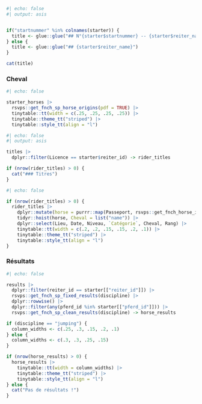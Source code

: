 ```{=typst}
#let today = datetime.today()
#set page(
  header: [
    #smallcaps[Speaker App]
    #h(1fr) #today.year()
  ],
  footer: [
    #link("https://speaker.swiss-equestrian.info")[speaker.swiss-equestrian.info]
    #h(1fr) #counter(page).display("1")
  ]
)

#show heading.where(level: 1): it => block(
  fill: rgb("#a3be8c"),
  width: 100%,
  radius: 4pt,
  inset: 8pt,
  align(center, it.body)
  
)

#block(
  inset: 8pt,
  radius: 4pt,
  stroke: .5pt,
  [
```


```r
#| echo: false
#| output: asis


if("startnummer" %in% colnames(starter)) {
  title <- glue::glue("## N°{starter$startnummer} -- {starter$reiter_name}")
} else {
  title <- glue::glue("## {starter$reiter_name}")
}

cat(title)
```


### Cheval

```r
#| echo: false

starter_horses |> 
  rsvps::get_fnch_sp_horse_origins(pdf = TRUE) |> 
  tinytable::tt(width = c(.25, .25, .25, .25)) |> 
  tinytable::theme_tt("striped") |> 
  tinytable::style_tt(align = "l")
```

```r
#| echo: false
#| output: asis

titles |>
  dplyr::filter(Licence == starter$reiter_id) -> rider_titles

if (nrow(rider_titles) > 0) {
  cat("### Titres")
}
```

```r
#| echo: false

if (nrow(rider_titles) > 0) {
  rider_titles |>
    dplyr::mutate(horse = purrr::map(Passeport, rsvps::get_fnch_horse_infos)) |>
    tidyr::hoist(horse, Cheval = list("name")) |>
    dplyr::select(Lieu, Date, Niveau, `Catégorie`, Cheval, Rang) |> 
    tinytable::tt(width = c(.2, .2, .15, .15, .2, .1)) |> 
    tinytable::theme_tt("striped") |> 
    tinytable::style_tt(align = "l")
}
```


### Résultats

```r
#| echo: false

results |>
  dplyr::filter(reiter_id == starter[["reiter_id"]]) |>
  rsvps::get_fnch_sp_fixed_results(discipline) |>
  dplyr::rowwise() |>
  dplyr::filter(any(pferd_id %in% starter[["pferd_id"]])) |>
  rsvps::get_fnch_sp_clean_results(discipline) -> horse_results

if (discipline == "jumping") {
  column_widths <- c(.25, .3, .15, .2, .1)
} else {
  column_widths <- c(.3, .3, .25, .15)
}

if (nrow(horse_results) > 0) {
  horse_results |> 
    tinytable::tt(width = column_widths) |> 
    tinytable::theme_tt("striped") |> 
    tinytable::style_tt(align = "l")
} else {
  cat("Pas de résultats !")
}
```

```{=typst}
  ])
#v(0.5cm)
```

